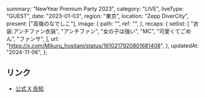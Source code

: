   summary: "NewYear Premium Party 2023",
  category: "LIVE",
  liveType: "GUEST",
  date: "2023-01-03",
  region: "東京",
  location: "Zepp DiverCity",
  present: ["高嶺のなでしこ"],
  image: {
    path: "",
    ref: "",
  },
  recaps: {
    setlist: [
      "衣装:アンチファン衣装",
      "アンチファン",
      "女の子は強い",
      "MC",
      "可愛くてごめん",
      "ファンサ",
    ],
    url: "https://x.com/Mikuru_hositani/status/1610217920801681408",
  },
  updatedAt: "2024-11-06",
};

## リンク

- [公式 X 告知](https://x.com/takanenofficial/status/1594571312290111488)

